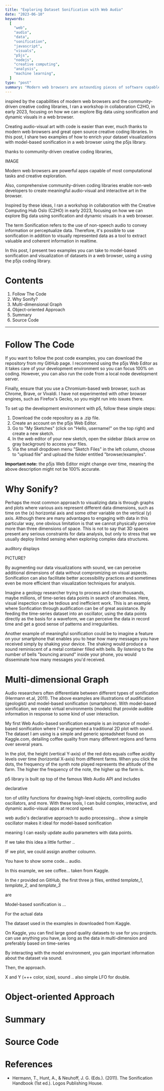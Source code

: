 ```yaml
---
title: "Exploring Dataset Sonification with Web Audio"
date: "2023-06-10"
keywords:
  [
    "web",
    "audio",
    "data",
    "sonification",
    "javascript",
    "visuals",
    "p5js",
    "nodejs",
    "creative computing",
    "analysis",
    "machine learning",
  ]
type: "post"
summary: "Modern web browsers are astounding pieces of software capable of most computational tasks and creative exploration. In this post, I share two examples of how to enrich your dataset visualizations with model-based sonification in a web browser using the p5js library."
---
```


inspired by the capabilities of modern web browsers and the community-driven creative coding libraries, I ran a workshop in collaboration C2HO, in early 2023, focusing on how we can explore Big data using sonification and dynamic visuals in a web browser.

Creating audio-visual art with code is easier than ever, much thanks to modern web browsers and great open source creative coding libraries. In this post, I share two examples of how to enrich your dataset visualizations with model-based sonification in a web browser using the p5js library.

thanks to community-driven creative coding libraries,

IMAGE

Modern web browsers are powerful apps capable of most computational tasks and creative exploration.

Also, comprehensive community-driven coding libraries enable non-web developers to create meaningful audio-visual and interactive art in the browser.

Inspired by these ideas, I ran a workshop in collaboration with the <MyLink href="http://c2ho.no">Creative Computing Hub Oslo (C2HO)</MyLink> in early 2023, focusing on how we can explore Big data using sonification and dynamic visuals in a web browser.

The term Sonification refers to the use of non-speech audio to convey information or perceptualize data. Therefore, it's possible to use sonification in addition to visually represented data as a tool to extract valuable and coherent information in realtime.

In this post, I present two examples you can take to model-based sonification and visualization of datasets in a web browser, using a using the <MyLink href="https://p5js.org/">p5js</MyLink> coding library.

# Contents

1. <MyLink href="#follow-the-code">Follow The Code</MyLink>
2. <MyLink href="#why-sonify?">Why Sonify?</MyLink>
3. <MyLink href="#multi-dimensional-graph">Multi-dimensional Graph</MyLink>
4. <MyLink href="#object-oriented-approach">Object-oriented Approach</MyLink>
5. <MyLink href="#summary">Summary</MyLink>
6. <MyLink href="#summary">Source Code</MyLink>

<hr />

# Follow The Code

If you want to follow the post code examples, you can download the repository from my <MyLink href="https://github.com/aleksati/dataset-sonification-in-browser-workshop">GitHub page</MyLink>. I recommend using the <MyLink href="https://editor.p5js.org/">p5js Web Editor</MyLink> as it takes care of your development environment so you can focus 100% on coding. However, you can also run the code from a local node development server.

Finally, ensure that you use a Chromium-based web browser, such as Chrome, Brave, or Vivaldi. I have not experimented with other browser engines, such as Firefox's Gecko, so you might run into issues there.

To set up the development environment with p5, follow these simple steps:

1. Download the code repository as a .zip file.
2. Create an account on the p5js Web Editor.
3. Go to "My Sketches" (click on "Hello, username!" on the top right) and create a new sketch.
4. In the web editor of your new sketch, open the sidebar (black arrow on gray backgroun) to access your files.
5. Via the small dropdown menu "Sketch Files" in the left column, choose to "upload file" and upload the folder entitled "browser/examples".

<MyImage
  src="datason-p5-editor.png"
  caption="p5js Web Editor in a Brave browser tab anno june 2023."
  alt="p5js web editor"
/>

**Important note:** the p5js Web Editor might change over time, meaning the above description might not be 100% accurate.

# Why Sonify?

Perhaps the most common approach to visualizing data is through graphs and plots where various axis represent different data dimensions, such as time on the (x) horizontal axis and some other variable on the vertical (y) axis. Although there are many advantages to engaging with data in this particular way, one obvious limitation is that we cannot physically perceive more than three dimensions of space. This is not to say that 3D spaces present any serious constraints for data analysis, but only to stress that we usually deploy limited sensing when exploring complex data structures.

auditory displays

PICTURE?

By augmenting our data visualizations with sound, we can perceive additional dimensions of data without compromizing on visual aspects. Sonification can also facilitate better accessibility practices and sometimes even be more efficient than visualization techniques for analysis.

Imagine a geology researcher trying to process and clean thousands, maybe millions, of time-series data points in search of anomalies. Here, visual inspection can be tedious and inefficient work. This is an example where Sonfication through audification can be of great assistance. By feeding the time-series dataset into an oscillator, using the data points directly as the basis for a waveform, we can perceive the data in record time and get a good sense of patterns and irregularities.

Another example of meaningful sonification could be to imagine a feature on your smartphone that enables you to hear how many messages you have received simply by shaking your device. The shaking would produce a sound reminiscent of a metal container filled with bells. By listening to the number of bells "bouncing around" inside your phone, you would disseminate how many messages you'd received.

# Multi-dimensional Graph

Audio researchers often differentiate between different types of sonification (Hermann et.al, 2011). The above examples are illustrations of audification (geologist) and model-based sonification (smartphone). With model-based sonification, we create virtual environments (models) that provide audible information in response to some kind of user interaction.

My first Web Audio-based sonification example is an instance of model-based sonification where I've augmented a traditional 2D plot with sound. The dataset I am using is a simple and generic spreadsheet found on Kaggle.com, detailing coffee quality from many different regions and farms over several years.

In the plot, the height (vertical Y-axis) of the red dots equals coffee acidity levels over time (horizontal X-axis) from different farms. When you click the dots, the frequency of the synth note played represents the altitude of the farm. The higher the frequency of the note, the higher up the farm is.

<P5SonifyPlot />

p5 library is built op top of the famous Web Audio API and includes

declarative

ton of utility functions for drawing high-level objects, controlling audio oscillators, and more. With these tools, I can build complex, interactive, and dynamic audio-visual apps at record speed.

web audio's declarative approach to audio processing... show a simple oscillator
makes it ideal for model-based sonification

meaning I can easily update audio parameters with data points.

If we take this idea a little further ..

IF we plot, we could assign another coloumn.

You have to show some code...
audio.

In this example, we see coffee... taken from Kaggle.

In the r provided on GitHub, the first three js files, entited <i>template_1</i>, <i>template_2</i>, and <i>template_3</i>

are

Model-based sonification is ...

For the actual data

The dataset used in the examples in downloaded from Kaggle.

On Kaggle, you can find large good quality datasets to use for you projects.
can use anything you have, as long as the data in multi-dimension and preferably based on time-series

By interacting with the model environment, you gain important information about the dataset via sound.

Then, the approach.

X and Y (+++ color, size), sound .. also simple LFO for double.

# Object-oriented Approach

# Summary

# Source Code

# References

- Hermann, T., Hunt, A., & Neuhoff, J. G. (Eds.). (2011). The Sonification Handbook (1st ed.). Logos Publishing House.
